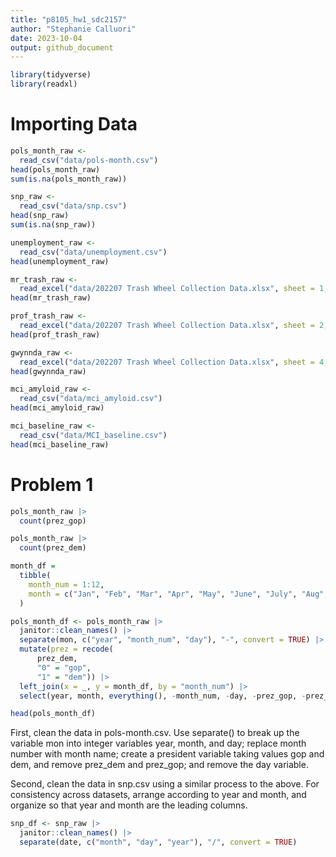 ```yaml
---
title: "p8105_hw1_sdc2157"
author: "Stephanie Calluori"
date: 2023-10-04
output: github_document
---
```


```r
library(tidyverse)
library(readxl)
```

# Importing Data
```r
pols_month_raw <- 
  read_csv("data/pols-month.csv")
head(pols_month_raw)
sum(is.na(pols_month_raw))

snp_raw <-
  read_csv("data/snp.csv")
head(snp_raw)
sum(is.na(snp_raw))

unemployment_raw <-
  read_csv("data/unemployment.csv")
head(unemployment_raw)

mr_trash_raw <-
  read_excel("data/202207 Trash Wheel Collection Data.xlsx", sheet = 1, range = "A2:N549")
head(mr_trash_raw)

prof_trash_raw <-
  read_excel("data/202207 Trash Wheel Collection Data.xlsx", sheet = 2, range = "A2:M96")
head(prof_trash_raw)

gwynnda_raw <-
  read_excel("data/202207 Trash Wheel Collection Data.xlsx", sheet = 4, range = "A2:K108")
head(gwynnda_raw)

mci_amyloid_raw <-
  read_csv("data/mci_amyloid.csv")
head(mci_amyloid_raw)

mci_baseline_raw <- 
  read_csv("data/MCI_baseline.csv")
head(mci_baseline_raw)

```

# Problem 1

```r
pols_month_raw |>
  count(prez_gop)

pols_month_raw |>
  count(prez_dem)
```

```r
month_df = 
  tibble(
    month_num = 1:12,
    month = c("Jan", "Feb", "Mar", "Apr", "May", "June", "July", "Aug", "Sept", "Oct", "Nov", "Dec")
  )

pols_month_df <- pols_month_raw |>
  janitor::clean_names() |> 
  separate(mon, c("year", "month_num", "day"), "-", convert = TRUE) |> 
  mutate(prez = recode(
      prez_dem, 
      "0" = "gop", 
      "1" = "dem")) |> 
  left_join(x = _, y = month_df, by = "month_num") |> 
  select(year, month, everything(), -month_num, -day, -prez_gop, -prez_dem)

head(pols_month_df)

```

First, clean the data in pols-month.csv. Use separate() to break up the variable mon into integer variables year, month, and day; replace month number with month name; create a president variable taking values gop and dem, and remove prez_dem and prez_gop; and remove the day variable.

Second, clean the data in snp.csv using a similar process to the above. For consistency across datasets, arrange according to year and month, and organize so that year and month are the leading columns.

```r
snp_df <- snp_raw |>
  janitor::clean_names() |> 
  separate(date, c("month", "day", "year"), "/", convert = TRUE)


```



